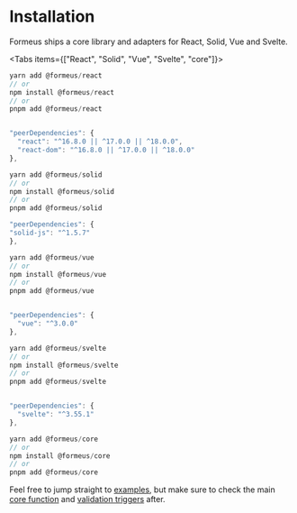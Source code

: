
# Installation

Formeus ships a core library and adapters for React, Solid, Vue and Svelte.

<Tabs items={["React", "Solid", "Vue", "Svelte", "core"]}>
  <Tab>

```js copy
yarn add @formeus/react
// or
npm install @formeus/react
// or
pnpm add @formeus/react


"peerDependencies": {
  "react": "^16.8.0 || ^17.0.0 || ^18.0.0",
  "react-dom": "^16.8.0 || ^17.0.0 || ^18.0.0"
},
```

  </Tab>
  <Tab>
  
```js copy
yarn add @formeus/solid
// or
npm install @formeus/solid
// or
pnpm add @formeus/solid

"peerDependencies": {
"solid-js": "^1.5.7"
},

````

</Tab>
<Tab>

```js copy
yarn add @formeus/vue
// or
npm install @formeus/vue
// or
pnpm add @formeus/vue


"peerDependencies": {
  "vue": "^3.0.0"
},
````

</Tab>
<Tab>

```js copy
yarn add @formeus/svelte
// or
npm install @formeus/svelte
// or
pnpm add @formeus/svelte


"peerDependencies": {
  "svelte": "^3.55.1"
},
```

</Tab>
<Tab>

```js copy
yarn add @formeus/core
// or
npm install @formeus/core
// or
pnpm add @formeus/core
```

</Tab>
</Tabs>

Feel free to jump straight to [examples](/docs/examples/basic),
but make sure to check the main [core function](/docs/reference/createForm) and [validation triggers](/docs/guides/validation-triggers) after.
